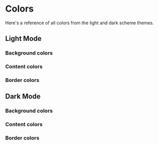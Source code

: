 
# Colors

Here's a reference of all colors from the light and dark scheme themes.

## Light Mode

### Background colors

<ThemeColorWrapper color="background" />

### Content colors

<ThemeColorWrapper color="content" />

### Border colors

<ThemeColorWrapper color="border" />

## Dark Mode

### Background colors

<ThemeColorWrapper colorScheme="dark" color="background" />

### Content colors

<ThemeColorWrapper colorScheme="dark" color="content" />

### Border colors

<ThemeColorWrapper colorScheme="dark" color="border" />
